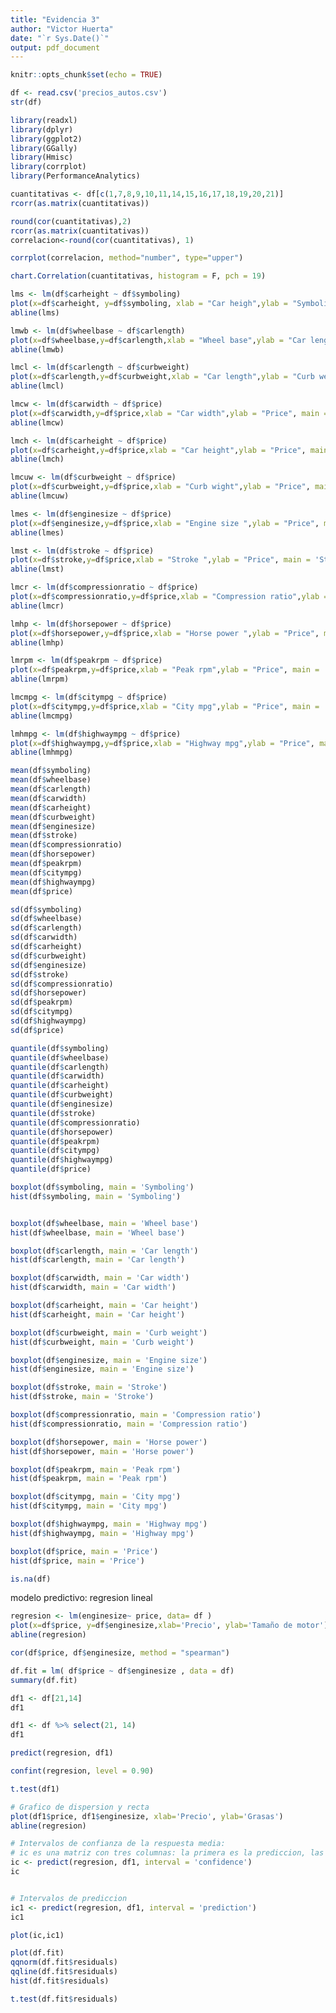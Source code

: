 ---
title: "Evidencia 3"
author: "Victor Huerta"
date: "`r Sys.Date()`"
output: pdf_document
---

```{r setup, include=FALSE}
knitr::opts_chunk$set(echo = TRUE)
```

```{r}
df <- read.csv('precios_autos.csv')
str(df)
```


```{r}
library(readxl)
library(dplyr)
library(ggplot2)
library(GGally)
library(Hmisc)
library(corrplot)
library(PerformanceAnalytics)
```
```{r}
cuantitativas <- df[c(1,7,8,9,10,11,14,15,16,17,18,19,20,21)]
rcorr(as.matrix(cuantitativas))
```

```{r}
round(cor(cuantitativas),2)  
rcorr(as.matrix(cuantitativas))
correlacion<-round(cor(cuantitativas), 1)

corrplot(correlacion, method="number", type="upper")
```
```{r}
chart.Correlation(cuantitativas, histogram = F, pch = 19)
```

```{r}
lms <- lm(df$carheight ~ df$symboling)
plot(x=df$carheight, y=df$symboling, xlab = "Car heigh",ylab = "Symboling", main = 'Car height vs Symboling')
abline(lms)

lmwb <- lm(df$wheelbase ~ df$carlength)
plot(x=df$wheelbase,y=df$carlength,xlab = "Wheel base",ylab = "Car length", main = 'Wheel base vs Car length')
abline(lmwb)

lmcl <- lm(df$carlength ~ df$curbweight)
plot(x=df$carlength,y=df$curbweight,xlab = "Car length",ylab = "Curb weight", main = 'Car length vs Curb weight')
abline(lmcl)

lmcw <- lm(df$carwidth ~ df$price)
plot(x=df$carwidth,y=df$price,xlab = "Car width",ylab = "Price", main = 'Car width vs Price')
abline(lmcw)

lmch <- lm(df$carheight ~ df$price)
plot(x=df$carheight,y=df$price,xlab = "Car height",ylab = "Price", main = 'Car height vs Price')
abline(lmch)

lmcuw <- lm(df$curbweight ~ df$price)
plot(x=df$curbweight,y=df$price,xlab = "Curb wight",ylab = "Price", main = 'Curb wight vs Price')
abline(lmcuw)

lmes <- lm(df$enginesize ~ df$price)
plot(x=df$enginesize,y=df$price,xlab = "Engine size ",ylab = "Price", main = 'Engine size vs Price')
abline(lmes)

lmst <- lm(df$stroke ~ df$price)
plot(x=df$stroke,y=df$price,xlab = "Stroke ",ylab = "Price", main = 'Stroke vs Price')
abline(lmst)

lmcr <- lm(df$compressionratio ~ df$price)
plot(x=df$compressionratio,y=df$price,xlab = "Compression ratio",ylab = "Price", main = 'Compression ratio vs Price')
abline(lmcr)

lmhp <- lm(df$horsepower ~ df$price)
plot(x=df$horsepower,y=df$price,xlab = "Horse power ",ylab = "Price", main = 'Horse power vs Price')
abline(lmhp)

lmrpm <- lm(df$peakrpm ~ df$price)
plot(x=df$peakrpm,y=df$price,xlab = "Peak rpm",ylab = "Price", main = 'Peak rpm vs Price')
abline(lmrpm)

lmcmpg <- lm(df$citympg ~ df$price)
plot(x=df$citympg,y=df$price,xlab = "City mpg",ylab = "Price", main = 'City mpg vs Price')
abline(lmcmpg)

lmhmpg <- lm(df$highwaympg ~ df$price)
plot(x=df$highwaympg,y=df$price,xlab = "Highway mpg",ylab = "Price", main = 'Highway mpg vs Price')
abline(lmhmpg)
```

```{r}
mean(df$symboling)
mean(df$wheelbase)
mean(df$carlength)
mean(df$carwidth)
mean(df$carheight)
mean(df$curbweight)
mean(df$enginesize)
mean(df$stroke)
mean(df$compressionratio)
mean(df$horsepower)
mean(df$peakrpm)
mean(df$citympg)
mean(df$highwaympg)
mean(df$price)
```
```{r}
sd(df$symboling)
sd(df$wheelbase)
sd(df$carlength)
sd(df$carwidth)
sd(df$carheight)
sd(df$curbweight)
sd(df$enginesize)
sd(df$stroke)
sd(df$compressionratio)
sd(df$horsepower)
sd(df$peakrpm)
sd(df$citympg)
sd(df$highwaympg)
sd(df$price)
```
```{r}
quantile(df$symboling)
quantile(df$wheelbase)
quantile(df$carlength)
quantile(df$carwidth)
quantile(df$carheight)
quantile(df$curbweight)
quantile(df$enginesize)
quantile(df$stroke)
quantile(df$compressionratio)
quantile(df$horsepower)
quantile(df$peakrpm)
quantile(df$citympg)
quantile(df$highwaympg)
quantile(df$price)
```



```{r}
boxplot(df$symboling, main = 'Symboling')
hist(df$symboling, main = 'Symboling')


boxplot(df$wheelbase, main = 'Wheel base')
hist(df$wheelbase, main = 'Wheel base')

boxplot(df$carlength, main = 'Car length')
hist(df$carlength, main = 'Car length')

boxplot(df$carwidth, main = 'Car width')
hist(df$carwidth, main = 'Car width')

boxplot(df$carheight, main = 'Car height')
hist(df$carheight, main = 'Car height')

boxplot(df$curbweight, main = 'Curb weight')
hist(df$curbweight, main = 'Curb weight')

boxplot(df$enginesize, main = 'Engine size')
hist(df$enginesize, main = 'Engine size')

boxplot(df$stroke, main = 'Stroke')
hist(df$stroke, main = 'Stroke')

boxplot(df$compressionratio, main = 'Compression ratio')
hist(df$compressionratio, main = 'Compression ratio')

boxplot(df$horsepower, main = 'Horse power')
hist(df$horsepower, main = 'Horse power')

boxplot(df$peakrpm, main = 'Peak rpm')
hist(df$peakrpm, main = 'Peak rpm')

boxplot(df$citympg, main = 'City mpg')
hist(df$citympg, main = 'City mpg')

boxplot(df$highwaympg, main = 'Highway mpg')
hist(df$highwaympg, main = 'Highway mpg')

boxplot(df$price, main = 'Price')
hist(df$price, main = 'Price')
```
```{r}
is.na(df)
```

modelo predictivo: regresion lineal
```{r}
regresion <- lm(enginesize~ price, data= df )
plot(x=df$price, y=df$enginesize,xlab='Precio', ylab='Tamaño de motor')
abline(regresion)


```
```{r}
cor(df$price, df$enginesize, method = "spearman")
```
```{r}

df.fit = lm( df$price ~ df$enginesize , data = df)
summary(df.fit)

df1 <- df[21,14]
df1
```
```{r}
df1 <- df %>% select(21, 14)
df1
```

```{r}

predict(regresion, df1)
```
```{r}
confint(regresion, level = 0.90)
```
```{r}
t.test(df1)
```

```{r}

# Grafico de dispersion y recta
plot(df1$price, df1$enginesize, xlab='Precio', ylab='Grasas')
abline(regresion)

# Intervalos de confianza de la respuesta media:
# ic es una matriz con tres columnas: la primera es la prediccion, las otras dos son los extremos del intervalo
ic <- predict(regresion, df1, interval = 'confidence')
ic


# Intervalos de prediccion
ic1 <- predict(regresion, df1, interval = 'prediction')
ic1

plot(ic,ic1)
```




```{r}
plot(df.fit)
qqnorm(df.fit$residuals)
qqline(df.fit$residuals)
hist(df.fit$residuals)
```
```{r}
t.test(df.fit$residuals)
```










